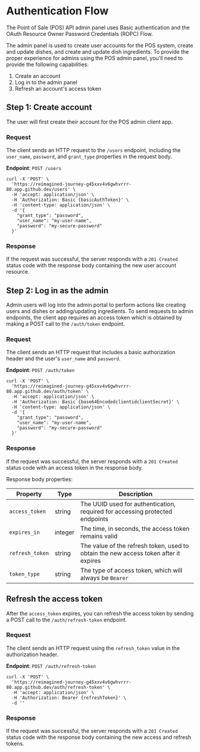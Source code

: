 # Authentication Flow

The Point of Sale (POS) API admin panel uses Basic authentication and the OAuth Resource Owner Password Credentials (ROPC) Flow.

The admin panel is used to create user accounts for the POS system, create and update dishes, and create and update dish ingredients. To provide the proper experience for admins using the POS admin panel, you'll need to provide the following capabilities: 

1. Create an account
2. Log in to the admin panel
3. Refresh an account's access token

## Step 1: Create account

The user will first create their account for the POS admin client app.

### Request

The client sends an HTTP request to the `/users` endpoint, including the `user_name`, `password`, and `grant_type` properties in the request body.

**Endpoint**: `POST /users`

```curl
curl -X 'POST' \
  'https://reimagined-journey-g45xxv4v6gwhvrrr-80.app.github.dev/users' \
  -H 'accept: application/json' \
  -H 'Authorization: Basic {basicAuthToken}' \
  -H 'content-type: application/json' \
  -d '{
    "grant_type": "password",
    "user_name": "my-user-name",
    "password": "my-secure-password"
  }'
```

### Response

If the request was successful, the server responds with a `201 Created` status code with the response body containing the new user account resource.


## Step 2: Log in as the admin

Admin users will log into the admin portal to perform actions like creating users and dishes or adding/updating ingredients. To send requests to admin endpoints, the client app requires an access token which is obtained by making a POST call to the `/auth/token` endpoint.

### Request

The client sends an HTTP request that includes a basic authorization header and the user's `user_name` and `password`.

**Endpoint**: `POST /auth/token`

```curl
curl -X 'POST' \
  'https://reimagined-journey-g45xxv4v6gwhvrrr-80.app.github.dev/auth/token' \
  -H 'accept: application/json' \
  -H 'Authorization: Basic {base64EncodedclientidclientSecret}' \
  -H 'content-type: application/json' \
  -d '{
    "grant_type": "password",
    "user_name": "my-user-name",
    "password": "my-secure-password"
  }'
```

### Response

If the request was successful, the server responds with a `201 Created` status code with an access token in the response body.

Response body properties:

| Property   | Type  | Description            |
| --------   | ----- | ---------------------- |
| `access_token` | string | The UUID used for authentication, required for accessing protected endpoints |
| `expires_in` | integer | The time, in seconds, the access token remains valid | 
| `refresh_token` | string | The value of the refresh token, used to obtain the new access token after it expires |
| `token_type` | string | The type of access token, which will always be `Bearer` |

## Refresh the access token

After the `access_token` expires, you can refresh the access token by sending a POST call to the `/auth/refresh-token` endpoint.

### Request

The client sends an HTTP request using the `refresh_token` value in the authorization header.

**Endpoint**: `POST /auth/refresh-token`

```curl
curl -X 'POST' \
  'https://reimagined-journey-g45xxv4v6gwhvrrr-80.app.github.dev/auth/refresh-token' \
  -H 'accept: application/json' \
  -H 'Authorization: Bearer {refreshToken}' \
  -d ''
```

### Response

If the request was successful, the server responds with a `201 Created` status code with the response body containing the new access and refresh tokens.
